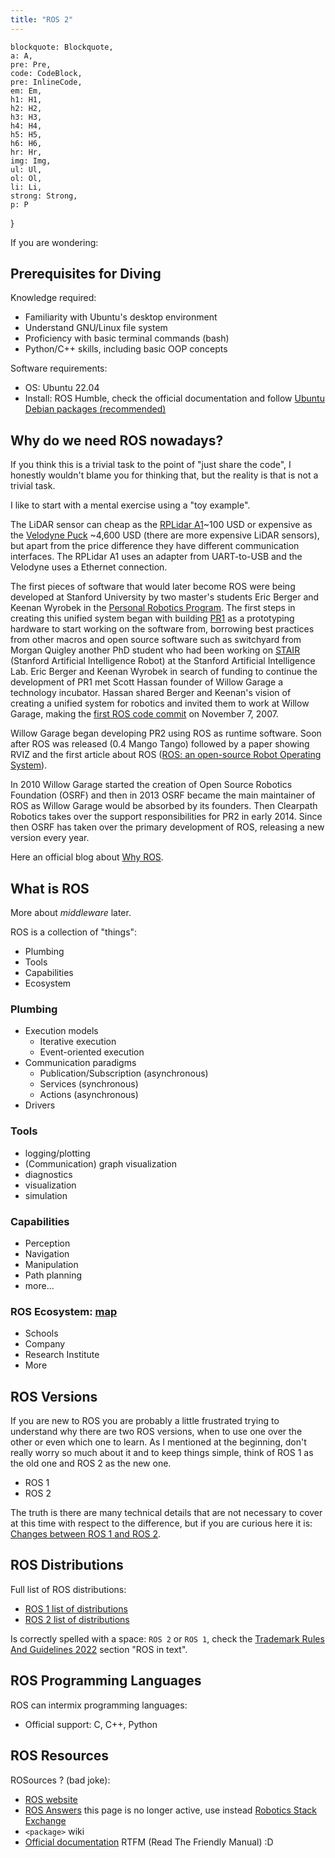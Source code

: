```yaml
---
title: "ROS 2"
---
```


    blockquote: Blockquote,
    a: A,
    pre: Pre,
    code: CodeBlock,
    pre: InlineCode,
    em: Em,
    h1: H1,
    h2: H2,
    h3: H3,
    h4: H4,
    h5: H5,
    h6: H6,
    hr: Hr,
    img: Img,
    ul: Ul,
    ol: Ol,
    li: Li,
    strong: Strong,
    p: P
}

If you are wondering:

<Important
    note="Do I need to learn to ROS 1 to be able to learn ROS 2 (or vice versa), the answer is NO. (what? you expected a more elaborated answer?... I'm too lazy to write it down)"
/>

## Prerequisites for Diving

Knowledge required:
- Familiarity with Ubuntu's desktop environment
- Understand GNU/Linux file system
- Proficiency with basic terminal commands (bash)
- Python/C++ skills, including basic OOP concepts

Software requirements:
- OS: Ubuntu 22.04
- Install: ROS Humble, check the official documentation and follow [Ubuntu Debian packages (recommended)](https://docs.ros.org/en/humble/Installation/Ubuntu-Install-Debians.html)

## Why do we need ROS nowadays?

<Think
    note="Imagine that it is around the year 2007, and that are many research laboratories in the area of robotics, each one of them with its own robots and each roboto with its own particularities. How can you share code between researchers without reinventing the wheel?"
/>

If you think this is a trivial task to the point of "just share the code", I honestly wouldn't blame you for thinking that, but the reality is that is not a trivial task.

I like to start with a mental exercise using a "toy example".

The LiDAR sensor can cheap as the [RPLidar A1](https://www.slamtec.ai/product/slamtec-rplidar-a1/)~100 USD or expensive as the [Velodyne Puck](https://store.clearpathrobotics.com/products/puck) ~4,600 USD (there are more expensive LiDAR sensors), but apart from the price difference they have different communication interfaces. The RPLidar A1 uses an adapter from UART-to-USB and the Velodyne uses a Ethernet connection.

<Drawio
file="ros.drawio"
page="1"
description="A toy example"
/>


The first pieces of software that would later become ROS were being developed at Stanford University by two master's students Eric Berger and Keenan Wyrobek in the [Personal Robotics Program](http://personalrobotics.stanford.edu/). The first steps in creating this unified system began with building [PR1](http://personalrobotics.stanford.edu/ICRA-2008-kaw-v17.pdf) as a prototyping hardware to start working on the software from, borrowing best practices from other macros and open source software such as switchyard from Morgan Quigley another PhD student who had been working on [STAIR](http://stair.stanford.edu/index.php) (Stanford Artificial Intelligence Robot) at the Stanford Artificial Intelligence Lab. Eric Berger and Keenan Wyrobek in search of funding to continue the development of PR1 met Scott Hassan founder of Willow Garage a technology incubator. Hassan shared Berger and Keenan's vision of creating a unified system for robotics and invited them to work at Willow Garage, making the [first ROS code commit](https://sourceforge.net/p/ros/code/1/log/) on November 7, 2007.

Willow Garage began developing PR2 using ROS as runtime software. Soon after ROS was released (0.4 Mango Tango) followed by a paper showing RVIZ and the first article about ROS ([ROS: an open-source Robot Operating System](http://www.robotics.stanford.edu/~ang/papers/icraoss09-ROS.pdf)).

In 2010 Willow Garage started the creation of Open Source Robotics Foundation (OSRF) and then in 2013 OSRF became the main maintainer of ROS as Willow Garage would be absorbed by its founders. Then Clearpath Robotics takes over the support responsibilities for PR2 in early 2014. Since then OSRF has taken over the primary development of ROS, releasing a new version every year.

Here an official blog about [Why ROS](https://www.ros.org/blog/why-ros/).

## What is ROS 

<Definition
term="Robot Operating System (ROS)"
definition="Is an open source *middleware* suit, and although ROS is not an operating system it has hardware abstraction functions, low-level device control, inter-process communication, package management, network communication and a wide range of macros, making it a flexible framework for robot software development, with a collection of tools, libraries and conventions that adapt to a wide variety of robotic platforms, with the aim of simplifying the task of creating complex and robust robotic systems."
source="Official ROS website"
link="https://www.ros.org"
/>

More about *middleware* later.

ROS is a collection of "things":
- Plumbing
- Tools
- Capabilities
- Ecosystem

### Plumbing

- Execution models
    - Iterative execution
    - Event-oriented execution
- Communication paradigms
    - Publication/Subscription (asynchronous)
    - Services (synchronous)
    - Actions (asynchronous)
- Drivers

### Tools

- logging/plotting
- (Communication) graph visualization
- diagnostics
- visualization
- simulation

### Capabilities

- Perception
- Navigation
- Manipulation
- Path planning
- more...

### ROS Ecosystem: [map](http://metrorobots.com/rosmap.html)

- Schools
- Company
- Research Institute
- More

## ROS Versions

If you are new to ROS you are probably a little frustrated trying to understand why there are two ROS versions, when to use one over the other or even which one to learn. As I mentioned at the beginning, don't really worry so much about it and to keep things simple, think of ROS 1 as the old one and ROS 2 as the new one.
- ROS 1
- ROS 2

The truth is there are many technical details that are not necessary to cover at this time with respect to the difference, but if you are curious here it is: [Changes between ROS 1 and ROS 2](https://design.ros2.org/articles/changes.html).

## ROS Distributions 

<Definition
    term="ROS distribution, or just ROS distro"
    definition="A ROS distribution is a **versioned** set of ROS **packages**."
    source="Distributions | Official documentation."
    link="https://docs.ros.org/en/humble/Releases.html"
/>

Full list of ROS distributions:
- [ROS 1 list of distributions](https://wiki.ros.org/Distributions)
- [ROS 2 list of distributions](https://docs.ros.org/en/humble/Releases.html)

Is correctly spelled with a space: `ROS 2` or `ROS 1`, check the [Trademark Rules And Guidelines 2022](https://www.ros.org/imgs/TrademarkRulesAndGuidelines2022.pdf) section "ROS in text".

## ROS Programming Languages

<Important
    note="Nope, ROS is not a programming language."
/>

ROS can intermix programming languages:
- Official support: C, C++, Python

## ROS Resources

ROSources ? (bad joke):
- [ROS website](https://www.ros.org/)
- [ROS Answers](https://answers.ros.org/) this page is no longer active, use instead [Robotics Stack Exchange](https://robotics.stackexchange.com/)
- `<package>` wiki
- [Official documentation](https://docs.ros.org/) RTFM (Read The Friendly Manual) :D
